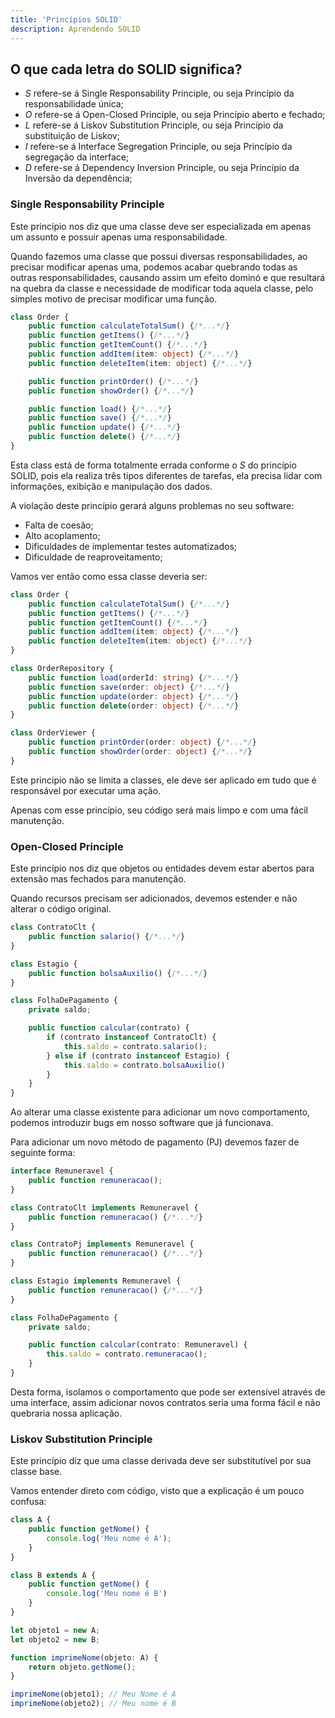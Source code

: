 ```yaml
---
title: 'Princípios SOLID'
description: Aprendendo SOLID
---
```




## O que cada letra do SOLID significa?

- *S* refere-se á Single Responsability Principle, ou seja Princípio da responsabilidade única;
- *O* refere-se á Open-Closed Principle, ou seja Princípio aberto e fechado;
- *L* refere-se á Liskov Substitution Principle, ou seja Princípio da substituição de Liskov;
- *I* refere-se á Interface Segregation Principle, ou seja Princípio da segregação da interface;
- *D* refere-se á Dependency Inversion Principle, ou seja Princípio da Inversão da dependência;

### Single Responsability Principle

Este princípio nos diz que uma classe deve ser especializada em apenas um assunto e possuir apenas uma responsabilidade.

Quando fazemos uma classe que possui diversas responsabilidades, ao precisar modificar apenas uma, podemos acabar quebrando todas as outras responsabilidades, causando assim um efeito dominó e que resultará na quebra da classe e necessidade de modificar toda aquela classe, pelo simples motivo de precisar modificar uma função.

```ts
class Order {
    public function calculateTotalSum() {/*...*/}
    public function getItems() {/*...*/}
    public function getItemCount() {/*...*/}
    public function addItem(item: object) {/*...*/}
    public function deleteItem(item: object) {/*...*/}

    public function printOrder() {/*...*/}
    public function showOrder() {/*...*/}

    public function load() {/*...*/}
    public function save() {/*...*/}
    public function update() {/*...*/}
    public function delete() {/*...*/}
}
```

Esta class está de forma totalmente errada conforme o *S* do princípio SOLID, pois ela realiza três tipos diferentes de tarefas, ela precisa lidar com informações, exibição e manipulação dos dados.

A violação deste princípio gerará alguns problemas no seu software:

- Falta de coesão;
- Alto acoplamento;
- Dificuldades de implementar testes automatizados;
- Dificuldade de reaproveitamento;

Vamos ver então como essa classe deveria ser:

```ts
class Order {
    public function calculateTotalSum() {/*...*/}
    public function getItems() {/*...*/}
    public function getItemCount() {/*...*/}
    public function addItem(item: object) {/*...*/}
    public function deleteItem(item: object) {/*...*/}
}

class OrderRepository {
    public function load(orderId: string) {/*...*/}
    public function save(order: object) {/*...*/}
    public function update(order: object) {/*...*/}
    public function delete(order: object) {/*...*/}
}

class OrderViewer {
    public function printOrder(order: object) {/*...*/}
    public function showOrder(order: object) {/*...*/}
}
```

Este principio não se limita a classes, ele deve ser aplicado em tudo que é responsável por executar uma ação.

Apenas com esse princípio, seu código será mais limpo e com uma fácil manutenção.

### Open-Closed Principle

Este princípio nos diz que objetos ou entidades devem estar abertos para extensão mas fechados para manutenção.

Quando recursos precisam ser adicionados, devemos estender e não alterar o código original.

```ts
class ContratoClt {
    public function salario() {/*...*/}
}

class Estagio {
    public function bolsaAuxilio() {/*...*/}
}

class FolhaDePagamento {
    private saldo;

    public function calcular(contrato) {
        if (contrato instanceof ContratoClt) {
            this.saldo = contrato.salario();
        } else if (contrato instanceof Estagio) {
            this.saldo = contrato.bolsaAuxilio()
        }
    }
}
```

Ao alterar uma classe existente para adicionar um novo comportamento, podemos introduzir bugs em nosso software que já funcionava.

Para adicionar um novo método de pagamento (PJ) devemos fazer de seguinte forma:

```ts
interface Remuneravel {
    public function remuneracao();
}

class ContratoClt implements Remuneravel {
    public function remuneracao() {/*...*/}
}

class ContratoPj implements Remuneravel {
    public function remuneracao() {/*...*/}
}

class Estagio implements Remuneravel {
    public function remuneracao() {/*...*/}
}

class FolhaDePagamento {
    private saldo;

    public function calcular(contrato: Remuneravel) {
        this.saldo = contrato.remuneracao();
    }
}
```

Desta forma, isolamos o comportamento que pode ser extensível através de uma interface, assim adicionar novos contratos seria uma forma fácil e não quebraria nossa aplicação.

### Liskov Substitution Principle

Este princípio diz que uma classe derivada deve ser substitutível por sua classe base.

Vamos entender direto com código, visto que a explicação é um pouco confusa:

```ts
class A {
    public function getNome() {
        console.log('Meu nome é A');
    }
}

class B extends A {
    public function getNome() {
        console.log('Meu nome é B')
    }
}

let objeto1 = new A;
let objeto2 = new B;

function imprimeNome(objeto: A) {
    return objeto.getNome();
}

imprimeNome(objeto1); // Meu Nome é A
imprimeNome(objeto2); // Meu nome é B
```


